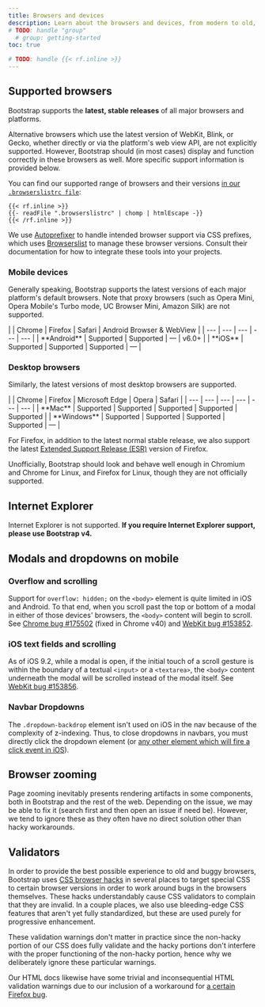 ```yaml
---
title: Browsers and devices
description: Learn about the browsers and devices, from modern to old, that are supported by Bootstrap, including known quirks and bugs for each.
# TODO: handle "group"
  # group: getting-started
toc: true

# TODO: handle {{< rf.inline >}}
---
```


## Supported browsers

Bootstrap supports the **latest, stable releases** of all major browsers and platforms.

Alternative browsers which use the latest version of WebKit, Blink, or Gecko, whether directly or via the platform's web view API, are not explicitly supported. However, Bootstrap should (in most cases) display and function correctly in these browsers as well. More specific support information is provided below.

You can find our supported range of browsers and their versions [in our `.browserslistrc file`]([[param:repo]]/blob/v[[param:current_version]]/.browserslistrc):

```text
{{< rf.inline >}}
{{- readFile ".browserslistrc" | chomp | htmlEscape -}}
{{< /rf.inline >}}
```

We use [Autoprefixer](https://github.com/postcss/autoprefixer) to handle intended browser support via CSS prefixes, which uses [Browserslist](https://github.com/browserslist/browserslist) to manage these browser versions. Consult their documentation for how to integrate these tools into your projects.

### Mobile devices

Generally speaking, Bootstrap supports the latest versions of each major platform's default browsers. Note that proxy browsers (such as Opera Mini, Opera Mobile's Turbo mode, UC Browser Mini, Amazon Silk) are not supported.

<BsTable class="table">
| | Chrome | Firefox | Safari | Android Browser &amp; WebView |
| --- | --- | --- | --- | --- |
| **Android** | Supported | Supported | <span class="text-body-secondary">&mdash;</span> | v6.0+ |
| **iOS** | Supported | Supported | Supported | <span class="text-body-secondary">&mdash;</span> |
</BsTable>

### Desktop browsers

Similarly, the latest versions of most desktop browsers are supported.

<BsTable class="table">
| | Chrome | Firefox | Microsoft Edge | Opera | Safari |
| --- | --- | --- | --- | --- | --- |
| **Mac** | Supported | Supported | Supported | Supported | Supported |
| **Windows** | Supported | Supported | Supported | Supported | <span class="text-body-secondary">&mdash;</span> |
</BsTable>

For Firefox, in addition to the latest normal stable release, we also support the latest [Extended Support Release (ESR)](https://www.mozilla.org/en-US/firefox/enterprise/) version of Firefox.

Unofficially, Bootstrap should look and behave well enough in Chromium and Chrome for Linux, and Firefox for Linux, though they are not officially supported.

## Internet Explorer

Internet Explorer is not supported. **If you require Internet Explorer support, please use Bootstrap v4.**

## Modals and dropdowns on mobile

### Overflow and scrolling

Support for `overflow: hidden;` on the `<body>` element is quite limited in iOS and Android. To that end, when you scroll past the top or bottom of a modal in either of those devices' browsers, the `<body>` content will begin to scroll. See [Chrome bug #175502](https://bugs.chromium.org/p/chromium/issues/detail?id=175502) (fixed in Chrome v40) and [WebKit bug #153852](https://bugs.webkit.org/show_bug.cgi?id=153852).

### iOS text fields and scrolling

As of iOS 9.2, while a modal is open, if the initial touch of a scroll gesture is within the boundary of a textual `<input>` or a `<textarea>`, the `<body>` content underneath the modal will be scrolled instead of the modal itself. See [WebKit bug #153856](https://bugs.webkit.org/show_bug.cgi?id=153856).

### Navbar Dropdowns

The `.dropdown-backdrop` element isn't used on iOS in the nav because of the complexity of z-indexing. Thus, to close dropdowns in navbars, you must directly click the dropdown element (or [any other element which will fire a click event in iOS](https://developer.mozilla.org/en-US/docs/Web/API/Element/click_event#Safari_Mobile)).

## Browser zooming

Page zooming inevitably presents rendering artifacts in some components, both in Bootstrap and the rest of the web. Depending on the issue, we may be able to fix it (search first and then open an issue if need be). However, we tend to ignore these as they often have no direct solution other than hacky workarounds.

## Validators

In order to provide the best possible experience to old and buggy browsers, Bootstrap uses [CSS browser hacks](http://browserhacks.com/) in several places to target special CSS to certain browser versions in order to work around bugs in the browsers themselves. These hacks understandably cause CSS validators to complain that they are invalid. In a couple places, we also use bleeding-edge CSS features that aren't yet fully standardized, but these are used purely for progressive enhancement.

These validation warnings don't matter in practice since the non-hacky portion of our CSS does fully validate and the hacky portions don't interfere with the proper functioning of the non-hacky portion, hence why we deliberately ignore these particular warnings.

Our HTML docs likewise have some trivial and inconsequential HTML validation warnings due to our inclusion of a workaround for [a certain Firefox bug](https://bugzilla.mozilla.org/show_bug.cgi?id=654072).

